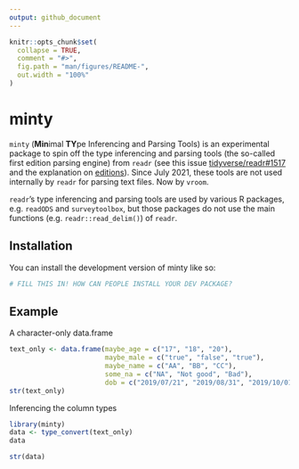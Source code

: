 ```yaml
---
output: github_document
---
```


<!-- README.md is generated from README.Rmd. Please edit that file -->

```r
knitr::opts_chunk$set(
  collapse = TRUE,
  comment = "#>",
  fig.path = "man/figures/README-",
  out.width = "100%"
)
```

# minty

<!-- badges: start -->
<!-- badges: end -->

`minty` (**Min**imal **TY**pe Inferencing and Parsing Tools) is an experimental package to spin off the type inferencing and parsing tools (the so-called first edition parsing engine) from `readr` (see this issue [tidyverse/readr#1517](https://github.com/tidyverse/readr/issues/1517) and the explanation on [editions](https://github.com/tidyverse/readr?tab=readme-ov-file#editions)). Since July 2021, these tools are not used internally by `readr` for parsing text files. Now by `vroom`.

`readr`'s type inferencing and parsing tools are used by various R packages, e.g. `readODS` and `surveytoolbox`, but those packages do not use the main functions (e.g. `readr::read_delim()`) of `readr`.

## Installation

You can install the development version of minty like so:

``` r
# FILL THIS IN! HOW CAN PEOPLE INSTALL YOUR DEV PACKAGE?
```

## Example

A character-only data.frame

```r
text_only <- data.frame(maybe_age = c("17", "18", "20"),
                        maybe_male = c("true", "false", "true"),
                        maybe_name = c("AA", "BB", "CC"),
                        some_na = c("NA", "Not good", "Bad"),
                        dob = c("2019/07/21", "2019/08/31", "2019/10/01"))
str(text_only)
```

Inferencing the column types

```r
library(minty)
data <- type_convert(text_only)
data
```

```r
str(data)
```
